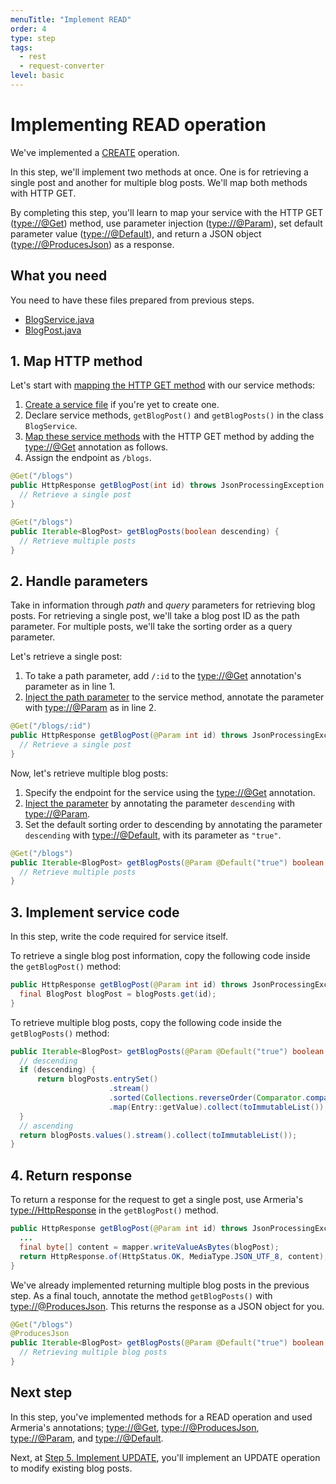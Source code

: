```yaml
---
menuTitle: "Implement READ"
order: 4
type: step
tags:
  - rest
  - request-converter
level: basic
---
```


# Implementing READ operation

We've implemented a [CREATE](./tutorial-blog-rest-step3) operation.

In this step, we'll implement two methods at once. One is for retrieving a single post and another for multiple blog posts. We'll map both methods with HTTP GET.

<TutorialSteps current={4} />

By completing this step, you'll learn to map your service with the HTTP GET (<type://@Get>) method, use parameter injection (<type://@Param>), set default parameter value (<type://@Default>), and return a JSON object (<type://@ProducesJson>) as a response.

## What you need

You need to have these files prepared from previous steps.

- [BlogService.java](./tutorial-blog-rest-step3#0-create-a-service-file)
- [BlogPost.java](./tutorial-blog-rest-step2)

## 1. Map HTTP method

Let's start with [mapping the HTTP GET method](/docs/server-annotated-service#mapping-http-service-methods) with our service methods:

1. [Create a service file](./tutorial-blog-rest-step3#0-create-a-service-file) if you're yet to create one.
2. Declare service methods, `getBlogPost()` and `getBlogPosts()` in the class `BlogService`.
3. [Map these service methods](/docs/server-annotated-service#mapping-http-service-methods) with the HTTP GET method by adding the <type://@Get> annotation as follows.
4. Assign the endpoint as `/blogs`.

```java filename=BlogService.java highlight=1,6
@Get("/blogs")
public HttpResponse getBlogPost(int id) throws JsonProcessingException {
  // Retrieve a single post
}

@Get("/blogs")
public Iterable<BlogPost> getBlogPosts(boolean descending) {
  // Retrieve multiple posts
}
```

## 2. Handle parameters

Take in information through _path_ and _query_ parameters for retrieving blog posts. For retrieving a single post, we'll take a blog post ID as the path parameter. For multiple posts, we'll take the sorting order as a query parameter.

Let's retrieve a single post:

1. To take a path parameter, add `/:id` to the <type://@Get> annotation's parameter as in line 1.
2. [Inject the path parameter](/docs/server-annotated-service#parameter-injection) to the service method, annotate the parameter with <type://@Param> as in line 2.

```java filename=BlogService.java
@Get("/blogs/:id")
public HttpResponse getBlogPost(@Param int id) throws JsonProcessingException {
  // Retrieve a single post
}
```

Now, let's retrieve multiple blog posts:

1. Specify the endpoint for the service using the <type://@Get> annotation.
2. [Inject the parameter](/docs/server-annotated-service#parameter-injection) by annotating the parameter `descending` with <type://@Param>.
3. Set the default sorting order to descending by annotating the parameter `descending` with <type://@Default>, with its parameter as `"true"`.

```java filename=BlogService.java highlight=2
@Get("/blogs")
public Iterable<BlogPost> getBlogPosts(@Param @Default("true") boolean descending) {
  // Retrieve multiple posts
}
```

## 3. Implement service code

In this step, write the code required for service itself.

To retrieve a single blog post information, copy the following code inside the `getBlogPost()` method:

```java filename=BlogService.java highlight=2
public HttpResponse getBlogPost(@Param int id) throws JsonProcessingException {
  final BlogPost blogPost = blogPosts.get(id);
}
```

To retrieve multiple blog posts, copy the following code inside the `getBlogPosts()` method:

```java filename=BlogService.java highlight=3-10
public Iterable<BlogPost> getBlogPosts(@Param @Default("true") boolean descending) {
  // descending
  if (descending) {
      return blogPosts.entrySet()
                      .stream()
                      .sorted(Collections.reverseOrder(Comparator.comparingInt(Entry::getKey)))
                      .map(Entry::getValue).collect(toImmutableList());
  }
  // ascending
  return blogPosts.values().stream().collect(toImmutableList());
}
```

## 4. Return response

To return a response for the request to get a single post, use Armeria's <type://HttpResponse> in the `getBlogPost()` method.

```java filename=BlogService.java highlight=3-4
public HttpResponse getBlogPost(@Param int id) throws JsonProcessingException {
  ...
  final byte[] content = mapper.writeValueAsBytes(blogPost);
  return HttpResponse.of(HttpStatus.OK, MediaType.JSON_UTF_8, content);
}
```

We've already implemented returning multiple blog posts in the previous step. As a final touch, annotate the method `getBlogPosts()` with <type://@ProducesJson>. This returns the response as a JSON object for you.

```java filename=BlogService.java highlight=2
@Get("/blogs")
@ProducesJson
public Iterable<BlogPost> getBlogPosts(@Param @Default("true") boolean descending) {
  // Retrieving multiple blog posts
}
```

## Next step

In this step, you've implemented methods for a READ operation and used Armeria's annotations; <type://@Get>, <type://@ProducesJson>, <type://@Param>, and <type://@Default>.

Next, at [Step 5. Implement UPDATE](./tutorial-blog-rest-step5), you'll implement an UPDATE operation to modify existing blog posts.

<TutorialSteps current={4} />